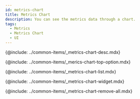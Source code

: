 ```yaml
---
id: metrics-chart
title: Metrics Chart
description: You can see the metrics data through a chart.
tags:
  - Metrics
  - Metrics Chart
  - UI
---
```



<!-- 개요 -->

{@include: ../common-items/_metrics-chart-desc.mdx}

<ProdImg img='metrics-chart-all.png' desc='' />

<!-- 상단 옵션 -->

{@include: ../common-items/_merics-chart-top-option.mdx}

<!-- 지표 목록 -->

{@include: ../common-items/_metrics-chart-list.mdx} 

<!-- 차트 위젯 -->

{@include: ../common-items/_metrics-chart-widget.mdx} 

<!-- 위젯 전체 삭제-->

{@include: ../common-items/_metrics-chart-remove-all.mdx}
